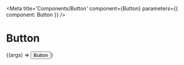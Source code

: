 
<Meta
    title='Components/Button'
    component={Button}
    parameters={{
        component: Button
    }}
/>

# Button

<Canvas>
    <Story
        name='Default'
        args={{
            label: 'Default'
        }}
    >
        {(args) => <Button {...args}>Button</Button>}
    </Story>
</Canvas>

<ArgsTable story='Default' />
